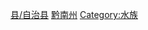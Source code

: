 [[Category:黔南州县市|县/自治县]]
[[Category:贵州省民族自治县|黔南州]]
[[Category:水族|Category:水族]]

{{Catnav|頁面分類|...|地级行政区|中国民族自治州|黔南州|黔南州行政区划|黔南州县市}}
{{Catnav|頁面分類|...|地级行政区|贵州地州市|贵州各地州市行政区划|黔南州行政区划|黔南州县市}}
{{Catnav|頁面分類|...|县级行政区|中国县份|中国民族自治县|贵州省民族自治县}}
{{Catnav|頁面分類|...|中华民族|水族}}
{{catmore|三都水族自治县|贵州省三都水族自治县}}